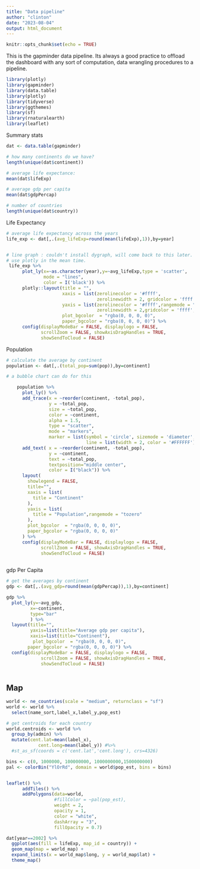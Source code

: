 ---
title: "Data pipeline"
author: "clinton"
date: "2023-08-04"
output: html_document
---

```{r setup, include=FALSE}
knitr::opts_chunk$set(echo = TRUE)
```

This is the gapminder data pipeline. 
Its always a good practice to offload the dashboard with any sort of computation, data wrangling procedures to a pipeline. 

```{r}
library(plotly)
library(gapminder)
library(data.table)
library(plotly)
library(tidyverse)
library(ggthemes)
library(sf)
library(rnaturalearth)
library(leaflet)
```

Summary stats

```{r}
dat <- data.table(gapminder)

# how many continents do we have?
length(unique(dat$continent))

# average life expectance: 
mean(dat$lifeExp)

# average gdp per capita 
mean(dat$gdpPercap)

# number of countries
length(unique(dat$country))

```

Life Expectancy

```{r}

# average life expectancy across the years
life_exp <- dat[,.(avg_lifeExp=round(mean(lifeExp),1)),by=year]


# line graph : couldn't install dygraph, will come back to this later. 
# use plotly in the mean time. 
 life_exp %>% 
      plot_ly(x=~as.character(year),y=~avg_lifeExp,type = 'scatter', 
              mode = "lines",
              color = I('black')) %>%
      plotly::layout(title = "",
                     xaxis = list(zerolinecolor = '#ffff',
                                  zerolinewidth = 2, gridcolor = 'ffff', title="Year"),
                     yaxis = list(zerolinecolor = '#ffff',rangemode = "tozero",
                                  zerolinewidth = 2,gridcolor = 'ffff', title="Life Expectancy"),
                     plot_bgcolor  = "rgba(0, 0, 0, 0)",
                     paper_bgcolor = "rgba(0, 0, 0, 0)") %>%
      config(displayModeBar = FALSE, displaylogo = FALSE, 
             scrollZoom = FALSE, showAxisDragHandles = TRUE, 
             showSendToCloud = FALSE)

```

Population

```{r}
# calculate the average by continent
population <- dat[,.(total_pop=sum(pop)),by=continent]

# a bubble chart can do for this

    population %>%
      plot_ly() %>%
      add_trace(x = ~reorder(continent, -total_pop), 
                y = ~total_pop,
                size = ~total_pop,
                color = ~continent,
                alpha = 1.5,
                type = "scatter",
                mode = "markers",
                marker = list(symbol = 'circle', sizemode = 'diameter',color="black",
                              line = list(width = 2, color = '#FFFFFF'), opacity=1.4)) %>%
      add_text( x = ~reorder(continent, -total_pop), 
                y = ~continent, 
                text = ~total_pop,
                textposition="middle center",
                color = I("black")) %>%
      layout(
        showlegend = FALSE,
        title="",
        xaxis = list(
          title = "Continent"
        ),
        yaxis = list(
          title = "Population",rangemode = "tozero"
        ),
        plot_bgcolor  = "rgba(0, 0, 0, 0)",
        paper_bgcolor = "rgba(0, 0, 0, 0)"
      ) %>%
      config(displayModeBar = FALSE, displaylogo = FALSE, 
             scrollZoom = FALSE, showAxisDragHandles = TRUE, 
             showSendToCloud = FALSE)
    

```

gdp Per Capita 

```{r}
# get the averages by continent
gdp <- dat[,.(avg_gdp=round(mean(gdpPercap)),1),by=continent]

gdp %>% 
  plot_ly(y=~avg_gdp,
         x=~continent,
         type="bar"
         ) %>%
  layout(title="",
         yaxis=list(title="Average gdp per capita"),
         xaxis=list(title="Continent"),
          plot_bgcolor  = "rgba(0, 0, 0, 0)",
        paper_bgcolor = "rgba(0, 0, 0, 0)") %>%
  config(displayModeBar = FALSE, displaylogo = FALSE, 
             scrollZoom = FALSE, showAxisDragHandles = TRUE, 
             showSendToCloud = FALSE)
  

```


## Map
```{r}

world <- ne_countries(scale = "medium", returnclass = "sf")
world <- world %>% 
  select(name_sort,label_x,label_y,pop_est)

# get centroids for each country
world.centroids <- world %>%
  group_by(admin) %>%
  mutate(cent.lat=mean(label_x),
            cent.long=mean(label_y)) #%>%
  #st_as_sf(coords = c('cent.lat','cent.long'), crs=4326)

bins <- c(0, 1000000, 100000000, 1000000000,1500000000)
pal <- colorBin("YlOrRd", domain = world$pop_est, bins = bins)


leaflet() %>%
      addTiles() %>%
      addPolygons(data=world,
                  #fillColor = ~pal(pop_est),
                  weight = 2,
                  opacity = 1,
                  color = "white",
                  dashArray = "3",
                  fillOpacity = 0.7)

dat[year==2002] %>%
  ggplot(aes(fill = lifeExp, map_id = country)) +
  geom_map(map = world_map) +
  expand_limits(x = world_map$long, y = world_map$lat) +
  theme_map()



```

